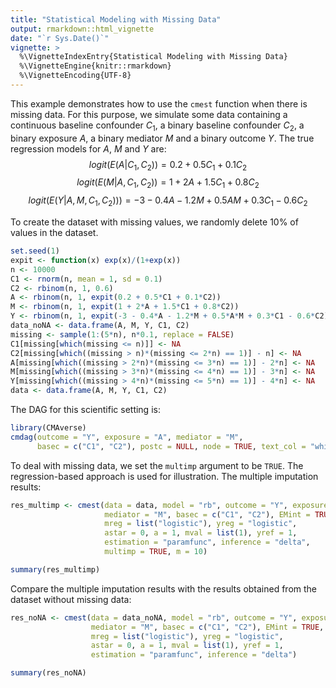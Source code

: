 ```yaml
---
title: "Statistical Modeling with Missing Data"
output: rmarkdown::html_vignette
date: "`r Sys.Date()`"
vignette: >
  %\VignetteIndexEntry{Statistical Modeling with Missing Data}
  %\VignetteEngine{knitr::rmarkdown}
  %\VignetteEncoding{UTF-8}
---
```

  
This example demonstrates how to use the `cmest` function when there is missing data. For this purpose, we simulate some data containing a continuous baseline confounder $C_1$, a binary baseline confounder $C_2$, a binary exposure $A$, a binary mediator $M$ and a binary outcome $Y$. The true regression models for $A$, $M$ and $Y$ are:
$$logit(E(A|C_1,C_2))=0.2+0.5C_1+0.1C_2$$
$$logit(E(M|A,C_1,C_2))=1+2A+1.5C_1+0.8C_2$$
$$logit(E(Y|A,M,C_1,C_2)))=-3-0.4A-1.2M+0.5AM+0.3C_1-0.6C_2$$

To create the dataset with missing values, we randomly delete 10% of values in the dataset. 

```r
set.seed(1)
expit <- function(x) exp(x)/(1+exp(x))
n <- 10000
C1 <- rnorm(n, mean = 1, sd = 0.1)
C2 <- rbinom(n, 1, 0.6)
A <- rbinom(n, 1, expit(0.2 + 0.5*C1 + 0.1*C2))
M <- rbinom(n, 1, expit(1 + 2*A + 1.5*C1 + 0.8*C2))
Y <- rbinom(n, 1, expit(-3 - 0.4*A - 1.2*M + 0.5*A*M + 0.3*C1 - 0.6*C2))
data_noNA <- data.frame(A, M, Y, C1, C2)
missing <- sample(1:(5*n), n*0.1, replace = FALSE)
C1[missing[which(missing <= n)]] <- NA
C2[missing[which((missing > n)*(missing <= 2*n) == 1)] - n] <- NA
A[missing[which((missing > 2*n)*(missing <= 3*n) == 1)] - 2*n] <- NA
M[missing[which((missing > 3*n)*(missing <= 4*n) == 1)] - 3*n] <- NA
Y[missing[which((missing > 4*n)*(missing <= 5*n) == 1)] - 4*n] <- NA
data <- data.frame(A, M, Y, C1, C2)
```

The DAG for this scientific setting is:

```r
library(CMAverse)
cmdag(outcome = "Y", exposure = "A", mediator = "M",
      basec = c("C1", "C2"), postc = NULL, node = TRUE, text_col = "white")
```

To deal with missing data, we set the `multimp` argument to be `TRUE`. The regression-based approach is used for illustration. The multiple imputation results:

```r
res_multimp <- cmest(data = data, model = "rb", outcome = "Y", exposure = "A",
                     mediator = "M", basec = c("C1", "C2"), EMint = TRUE,
                     mreg = list("logistic"), yreg = "logistic",
                     astar = 0, a = 1, mval = list(1), yref = 1,
                     estimation = "paramfunc", inference = "delta", 
                     multimp = TRUE, m = 10)
```

```r
summary(res_multimp)
```

Compare the multiple imputation results with the results obtained from the dataset without missing data:

```r
res_noNA <- cmest(data = data_noNA, model = "rb", outcome = "Y", exposure = "A",
                  mediator = "M", basec = c("C1", "C2"), EMint = TRUE,
                  mreg = list("logistic"), yreg = "logistic",
                  astar = 0, a = 1, mval = list(1), yref = 1,
                  estimation = "paramfunc", inference = "delta")
```

```r
summary(res_noNA)
```
